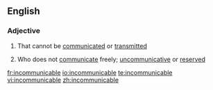 ==English==

===Adjective===
{{en-adj}}

# {{context|of a disease etc}} That cannot be [[communicated]] or [[transmitted]]
# {{context|of a person}} Who does not [[communicate]] freely; [[uncommunicative]] or [[reserved]]

[[fr:incommunicable]]
[[io:incommunicable]]
[[te:incommunicable]]
[[vi:incommunicable]]
[[zh:incommunicable]]